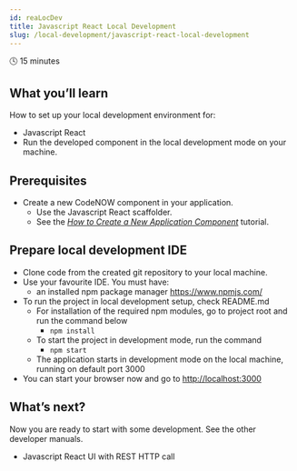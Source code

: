```yaml
---
id: reaLocDev
title: Javascript React Local Development
slug: /local-development/javascript-react-local-development
---
```


🕓 15 minutes 

## What you’ll learn

How to set up your local development environment for:
- Javascript React
- Run the developed component in the local development mode on your machine. 

## Prerequisites

- Create a new CodeNOW component in your application.
  - Use the Javascript React scaffolder.
  - See the *[How to Create a New Application Component](../admMan/creNewCom/)* tutorial.

## Prepare local development IDE

- Clone code from the created git repository to your local machine.
- Use your favourite IDE. You must have:
  - an installed npm package manager https://www.npmjs.com/
- To run the project in local development setup, check README.md
  - For installation of the required npm modules, go to project root and run the command below
    - ```npm install```
  - To start the project in development mode, run the command
    - ```npm start```
  - The application starts in development mode on the local machine, running on default port 3000
- You can start your browser now and go to [http://localhost:3000](http://localhost:3000)

## What’s next?

Now you are ready to start with some development. See the other developer manuals. 
- Javascript React UI with REST HTTP call

